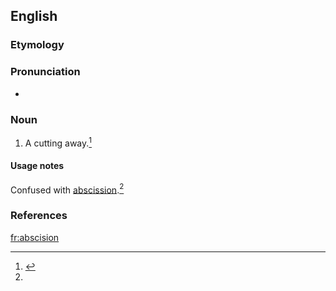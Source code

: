 ==English==

===Etymology===
{{borrowing|la|abscision|lang=la}}

===Pronunciation===
* {{a|US}} {{IPA|/æbˈsɪ.ʒn̩}}

===Noun===
{{en-noun}}

# A cutting away.{{defdate|First attested around 1350 to 1470.}}<ref name=SOED>{{reference-book | last =| first = | authorlink =  | coauthors =  | editor =Brown, Lesley  | others =  | title = The Shorter Oxford English Dictionary | origdate =  | origyear = 1933| origmonth =  | url =  | format =  | accessdate =  | accessyear =  | accessmonth =  | edition = 5th | date =  | year =2003| month =  | publisher =Oxford University Press  | location =Oxford, UK | language =  | id =  | doi = | isbn =978-0-19-860575-7 | lccn = | ol = | pages =8| chapter =  | chapterurl =  | quote =}}</ref>

====Usage notes====
Confused with [[abscission]].<ref name=SOED/>

===References===
<references/>

[[fr:abscision]]